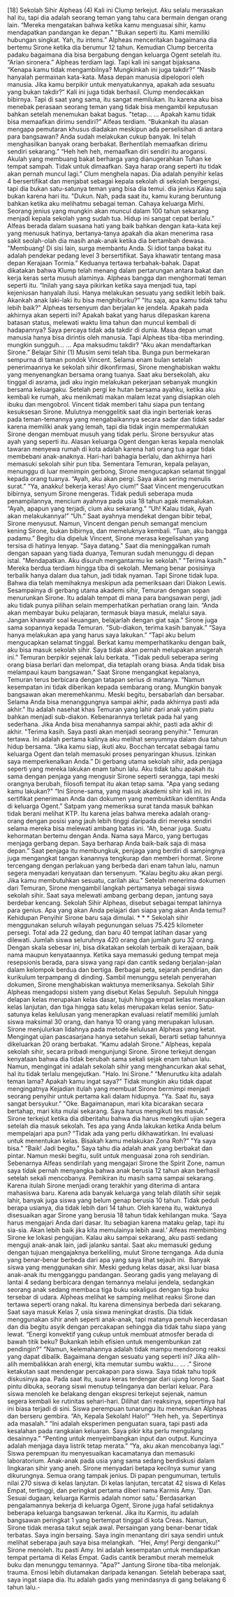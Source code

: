   [18] Sekolah Sihir Alpheas (4) Kali ini Clump terkejut. Aku selalu merasakan hal itu, tapi dia adalah seorang teman yang tahu cara bermain dengan orang lain. “Mereka mengatakan bahwa ketika kamu menguasai sihir, kamu mendapatkan pandangan ke depan.” "Bukan seperti itu. Kami memiliki hubungan singkat. Yah, itu intens.” Alpheas menceritakan bagaimana dia bertemu Sirone ketika dia berumur 12 tahun. Kemudian Clump bercerita padaku bagaimana dia bisa bergabung dengan keluarga Ogent setelah itu. “Arian sironera.” Alpheas terdiam lagi. Tapi kali ini sangat bijaksana. “Kenapa kamu tidak mengambilnya? Mungkinkah ini juga takdir?” “Nasib hanyalah permainan kata-kata. Masa depan manusia dipelopori oleh manusia. Jika kamu berpikir untuk menyatukannya, apakah ada sesuatu yang bukan takdir?” Kali ini juga tidak berhasil. Clump mendecakkan bibirnya. Tapi di saat yang sama, itu sangat memilukan. Itu karena aku bisa menebak perasaan seorang teman yang tidak bisa mengambil keputusan bahkan setelah menemukan bakat bagus. "tetap… … Apakah kamu tidak bisa memaafkan dirimu sendiri?” Alfeas terdiam. “Bukankah itu alasan mengapa pemutaran khusus diadakan meskipun ada perselisihan di antara para bangsawan? Anda sudah melakukan cukup banyak. Ini telah menghasilkan banyak orang berbakat. Berhentilah memaafkan dirimu sendiri sekarang.” “Heh heh heh, memaafkan diri sendiri itu arogansi. Akulah yang membuang bakat berharga yang dianugerahkan Tuhan ke tempat sampah. Tidak untuk dimaafkan. Saya harap orang seperti itu tidak akan pernah muncul lagi.” Clum menghela napas. Dia adalah penyihir kelas 4 bersertifikat dan menjabat sebagai kepala sekolah di sekolah bergengsi, tapi dia bukan satu-satunya teman yang bisa dia temui. dia jenius Kalau saja bukan karena hari itu. "Dukun. Nah, pada saat itu, kamu kurang beruntung bahkan ketika aku melihatmu sebagai teman. Cahaya keluarga Mirhi. Seorang jenius yang mungkin akan muncul dalam 100 tahun sekarang menjadi kepala sekolah yang sudah tua. Hidup ini sangat cepat berlalu.” Alfeas berada dalam suasana hati yang baik bahkan dengan kata-kata keji yang menusuk hatinya, bertanya-tanya apakah dia akan menerima rasa sakit seolah-olah dia masih anak-anak ketika dia bertambah dewasa. "Membuang! Di sisi lain, surga membantu Anda. Si idiot tanpa bakat itu adalah pendekar pedang level 3 bersertifikat. Saya khawatir tentang masa depan Kerajaan Tormia.” Keduanya tertawa terbahak-bahak. Dapat dikatakan bahwa Klump telah menang dalam pertarungan antara bakat dan kerja keras serta musuh alaminya. Alpheas bangga dan menghormati teman seperti itu. “Inilah yang saya pikirkan ketika saya menjadi tua, tapi kejeniusan hanyalah ilusi. Hanya melakukan sesuatu yang sedikit lebih baik. Akankah anak laki-laki itu bisa menghiburku?” "Itu saja, apa kamu tidak tahu lebih baik?" Alpheas tersenyum dan berjalan ke jendela. Apakah pada akhirnya akan seperti ini? Apakah bakat yang harus dilepaskan karena batasan status, melewati waktu lima tahun dan muncul kembali di hadapannya? Saya percaya tidak ada takdir di dunia. Masa depan umat manusia hanya bisa dirintis oleh manusia. Tapi Alpheas tiba-tiba merinding. mungkin sungguh... … Apa maksudmu takdir? “Aku akan mendaftarkan Sirone.” Belajar Sihir (1) Musim semi telah tiba. Bunga pun bermekaran sempurna di taman pondok Vincent. Selama enam bulan setelah penerimaannya ke sekolah sihir dikonfirmasi, Sirone menghabiskan waktu yang menyenangkan bersama orang tuanya. Saat aku bersekolah, aku tinggal di asrama, jadi aku ingin melakukan pekerjaan sebanyak mungkin bersama keluargaku. Setelah pergi ke hutan bersama ayahku, ketika aku kembali ke rumah, aku menikmati makan malam lezat yang disiapkan oleh ibuku dan mengobrol. Vincent tidak memberi tahu siapa pun tentang kesuksesan Sirone. Mulutnya menggelitik saat dia ingin berteriak keras pada teman-temannya yang mengabaikannya secara sadar dan tidak sadar karena memiliki anak yang lemah, tapi dia tidak ingin mempermalukan Sirone dengan membuat musuh yang tidak perlu. Sirone bersyukur atas ayah yang seperti itu. Alasan keluarga Ogent dengan keras kepala menolak tawaran menyewa rumah di kota adalah karena hati orang tua agar tidak membebani anak-anaknya. Hari-hari bahagia berlalu, dan akhirnya hari memasuki sekolah sihir pun tiba. Sementara Temuran, kepala pelayan, menunggu di luar memimpin gerbong, Sirone mengucapkan selamat tinggal kepada orang tuanya. “Ayah, aku akan pergi. Saya akan sering menulis surat.” “Ya, anakku! bekerja keras! Ayo cium!” Saat Vincent mengerucutkan bibirnya, senyum Sirone mengeras. Tidak peduli seberapa muda penampilannya, mencium ayahnya pada usia 18 tahun agak memalukan. “Ayah, apapun yang terjadi, cium aku sekarang.” “Uh! Kalau tidak, Ayah akan melakukannya!” “Uh.” Saat ayahnya mendekat dengan bibir tebal, Sirone menyusut. Namun, Vincent dengan penuh semangat mencium kening Sirone, bukan bibirnya, dan memeluknya kembali. “Tuan, aku bangga padamu.” Begitu dia dipeluk Vincent, Sirone merasa kegelisahan yang tersisa di hatinya lenyap. "Saya datang." Saat dia meninggalkan rumah dengan sapaan yang tiada duanya, Temuran sudah menunggu di depan istal. "Mendapatkan. Aku disuruh mengantarmu ke sekolah.” "Terima kasih." Mereka berdua terdiam hingga tiba di sekolah. Memang benar posisinya terbalik hanya dalam dua tahun, jadi tidak nyaman. Tapi Sirone tidak lupa. Bahwa dia telah memihaknya meskipun ada pemeriksaan dari Diakon Lewis. Sesampainya di gerbang utama akademi sihir, Temuran dengan sopan menurunkan Sirone. Itu adalah tempat di mana para bangsawan pergi, jadi aku tidak punya pilihan selain memperhatikan perhatian orang lain. “Anda akan membayar buku pelajaran, termasuk biaya masuk, melalui saya. Jangan khawatir soal keuangan, belajarlah dengan giat saja.” Sirone juga sama sopannya kepada Temuran. “Sub-diakon, terima kasih banyak.” “Saya hanya melakukan apa yang harus saya lakukan.” “Tapi aku belum mengucapkan selamat tinggal. Berkat kamu memperhatikanku dengan baik, aku bisa masuk sekolah sihir. Saya tidak akan pernah melupakan anugerah ini.” Temuran berpikir sejenak lalu berkata. “Tidak peduli seberapa sering orang biasa berlari dan melompat, dia tetaplah orang biasa. Anda tidak bisa melampaui kaum bangsawan.” Saat Sirone mengangkat kepalanya, Temuran terus berbicara dengan tatapan serius di matanya. “Namun kesempatan ini tidak diberikan kepada sembarang orang. Mungkin banyak bangsawan akan meremehkanmu. Meski begitu, bersabarlah dan bersabar. Selama Anda bisa menanggungnya sampai akhir, pada akhirnya pasti ada akhir.” Itu adalah nasehat khas Temuran yang lahir dari anak yatim piatu bahkan menjadi sub-diakon. Kebenarannya terletak pada hal yang sederhana. Jika Anda bisa menahannya sampai akhir, pasti ada akhir di akhir. "Terima kasih. Saya pasti akan menjadi seorang penyihir.” Temuran tertawa. Ini adalah pertama kalinya aku melihat senyumnya dalam dua tahun hidup bersama. “Jika kamu siap, ikuti aku. Bocchan tercatat sebagai tamu keluarga Ogent dan telah memasuki proses penyaringan khusus. Izinkan saya memperkenalkan Anda.” Di gerbang utama sekolah sihir, ada penjaga seperti yang mereka lakukan enam tahun lalu. Aku tidak tahu apakah itu sama dengan penjaga yang mengusir Sirone seperti serangga, tapi meski orangnya berubah, filosofi tempat itu akan tetap sama. "Apa yang sedang kamu lakukan?" “Ini Sirone-sama, yang masuk akademi sihir kali ini. Ini sertifikat penerimaan Anda dan dokumen yang membuktikan identitas Anda di keluarga Ogent.” Satpam yang memeriksa surat tanda masuk bahkan tidak berani melihat KTP. Itu karena jelas bahwa mereka adalah orang-orang dengan posisi yang jauh lebih tinggi daripada diri mereka sendiri selama mereka bisa melewati ambang batas ini. “Ah, benar juga. Suatu kehormatan bertemu dengan Anda. Nama saya Marco, yang bertugas menjaga gerbang depan. Saya berharap Anda baik-baik saja di masa depan.” Saat penjaga itu membungkuk, penjaga yang berdiri di sampingnya juga mengangkat tangan kanannya tengkurap dan memberi hormat. Sirone tercengang dengan perlakuan yang berbeda dari enam tahun lalu, namun segera menyadari kenyataan dan tersenyum. “Kalau begitu aku akan pergi. Jika kamu membutuhkan sesuatu, carilah aku.” Setelah menerima dokumen dari Temuran, Sirone mengambil langkah pertamanya sebagai siswa sekolah sihir. Saat saya melewati ambang gerbang depan, jantung saya berdebar kencang. Sekolah Sihir Alpheas, disebut sebagai tempat lahirnya para genius. Apa yang akan Anda pelajari dan siapa yang akan Anda temui? Kehidupan Penyihir Sirone baru saja dimulai. * * * Sekolah sihir menggunakan seluruh wilayah pegunungan seluas 75.425 kilometer persegi. Total ada 22 gedung, dan baru 40 tempat latihan dasar yang dilewati. Jumlah siswa seluruhnya 420 orang dan jumlah guru 32 orang. Dengan skala sebesar ini, bisa dikatakan sekolah terbaik di kerajaan, baik nama maupun kenyataannya. Ketika saya memasuki gedung tempat meja resepsionis berada, para siswa yang rapi dan cantik sedang berjalan-jalan dalam kelompok berdua dan bertiga. Berbagai peta, sejarah pendirian, dan kurikulum terpampang di dinding. Sambil menunggu setelah penyerahan dokumen, Sirone menghabiskan waktunya memeriksanya. Sekolah Sihir Alpheas mengadopsi sistem yang disebut Kelas Sepuluh. Sepuluh hingga delapan kelas merupakan kelas dasar, tujuh hingga empat kelas merupakan kelas lanjutan, dan tiga hingga satu kelas merupakan kelas senior. Satu-satunya kelas kelulusan yang menerapkan evaluasi relatif memiliki jumlah siswa maksimal 30 orang, dan hanya 10 orang yang merupakan lulusan. Sirone menjulurkan lidahnya pada metode kelulusan Alpheas yang ketat. Mengingat ujian pascasarjana hanya setahun sekali, berarti setiap tahunnya dikeluarkan 20 orang berbakat. “Kamu adalah Sirone.” Alpheas, kepala sekolah sihir, secara pribadi mengunjungi Sirone. Sirone terkejut dengan kenyataan bahwa dia tidak berubah sama sekali sejak enam tahun lalu. Namun, mengingat ini adalah sekolah sihir yang menghancurkan akal sehat, hal itu tidak terlalu mengejutkan. "Halo. Ini Sirone.” “Menurutku kita adalah teman lama? Apakah kamu ingat saya?" Tidak mungkin aku tidak dapat mengingatnya Kejadian itulah yang membuat Sirone bermimpi menjadi seorang penyihir untuk pertama kali dalam hidupnya. "Ya. Saat itu, saya sangat bersyukur.” "Oke. Bagaimanapun, mari kita bicarakan secara bertahap, mari kita mulai sekarang. Saya harus mengikuti tes masuk.” Sirone terkejut ketika dia diberitahu bahwa dia harus mengikuti ujian segera setelah dia masuk sekolah. Tes apa yang Anda lakukan ketika Anda belum mempelajari apa pun? “Tidak ada yang perlu dikhawatirkan. Ini evaluasi untuk menentukan kelas. Bisakah kamu melakukan Zona Roh?” "Ya saya bisa." “Baik! Jadi begitu." Saya tahu dia adalah anak yang berbakat dan pintar. Namun meski begitu, sulit untuk menguasai zona roh sendirian. Sebenarnya Alfeas sendirilah yang mengajari Sirone the Spirit Zone, namun saya tidak pernah menyangka bahwa anak berusia 12 tahun akan berhasil setelah sekali mencobanya. Pemikiran itu masih sama sampai sekarang. Karena itulah Sirone menjadi orang terakhir yang diterima di antara mahasiswa baru. Karena ada banyak keluarga yang telah dilatih sihir sejak lahir, banyak juga siswa yang belum genap berusia 10 tahun. Tidak peduli berapa usianya, dia tidak lebih dari 14 tahun. Oleh karena itu, waktunya disesuaikan agar Sirone yang berusia 18 tahun tidak kehilangan muka. ‘Saya harus mengajari Anda dari dasar. Itu sebagian karena mataku gelap, tapi itu sia-sia. Akan lebih baik jika kita memulainya lebih awal.’ Alfeas membimbing Sirone ke lokasi pengujian. Kalau aku sampai sekarang, aku pasti sedang menguji anak-anak lain, jadi jalanku santai. Saat aku memasuki gedung dengan tujuan mengajaknya berkeliling, mulut Sirone ternganga. Ada dunia yang benar-benar berbeda dari apa yang saya lihat sejauh ini.&nbsp; Banyak siswa yang menggunakan sihir. Meski gedung kelas dasar, aksi luar biasa anak-anak itu mengganggu pandangan. Seorang gadis yang melayang di lantai 4 sedang berbicara dengan temannya melalui jendela, sedangkan seorang anak sedang membaca tiga buku sekaligus dengan tiga buku tersebar di udara. Alpheas melihat ke samping melihat reaksi Sirone dan tertawa seperti orang nakal. Itu karena dimensinya berbeda dari sekarang. Saat saya masuk Kelas 7, usia siswa meningkat drastis. Dia tidak menggunakan sihir aneh seperti anak-anak, tapi matanya penuh kecerdasan dan dia begitu asyik dengan percakapan sehingga dia tidak tahu siapa yang lewat. “Energi konvektif yang cukup untuk membuat atmosfer berada di bawah titik beku? Bukankah lebih efisien untuk mengembunkan zat pendingin?” “Namun, kelemahannya adalah tidak mampu mendorong reaksi yang dapat dibalik. Bagaimana dengan sesuatu yang seperti ini? Jika alih-alih membalikkan arah energi, kita memutar sumbu waktu... … .” Sirone ketakutan saat mendengar percakapan para siswa. Saya tidak tahu topik diskusinya apa. Pada saat itu, suara keras terdengar dari ujung lorong. Saat pintu dibuka, seorang siswi menutup telinganya dan berlari keluar. Para siswa menoleh ke belakang dengan ekspresi terkejut sejenak, namun segera kembali ke rutinitas sehari-hari. Dilihat dari reaksinya, sepertinya hal ini biasa terjadi di sini. Siswa perempuan tunarungu itu menemukan Alpheas dan berseru gembira. “Ah, Kepala Sekolah! Halo!" “Heh heh, ya. Sepertinya ada masalah.” “Ini adalah eksperimen penguatan suara, tapi pasti ada kesalahan pada rangkaian keluaran. Saya pikir kita perlu mengulang desainnya.” “Penting untuk menyeimbangkan input dan output. Kuncinya adalah menjaga daya listrik tetap merata.” “Ya, aku akan mencobanya lagi.” Siswa perempuan itu menyesuaikan kacamatanya dan memasuki laboratorium. Anak-anak pada usia yang sama sedang berdiskusi dalam lingkaran sihir yang aneh. Sirone menyadari betapa kecilnya sumur yang dikurungnya. Semua orang tampak jenius. Di papan pengumuman, tertulis nilai 270 siswa di kelas lanjutan. Di kelas lanjutan, tercatat 42 siswa di Kelas Empat, tertinggi, dan peringkat pertama diberi nama Karmis Amy. 'Dan. Sesuai dugaan, keluarga Karmis adalah nomor satu.’ Berdasarkan pengalamannya bekerja di keluarga Ogent, Sirone juga hafal setidaknya beberapa keluarga bangsawan terkenal. Jika itu Karmis, itu adalah bangsawan peringkat 1 yang bertempat tinggal di kota Creas. Namun, Sirone tidak merasa takut sejak awal. Persaingan yang benar-benar tidak terbatas. Saya ingin bersaing. Saya ingin menantang diri saya sendiri untuk melihat seberapa jauh saya bisa melangkah.&nbsp; “Hei, Amy! Pergi denganku!" Sirone menoleh. Itu pasti Amy. Ini adalah kesempatan untuk mendapatkan tempat pertama di Kelas Empat. Gadis cantik berambut merah memeluk buku dan menunggu temannya. "Apa?" Jantung Sirone tiba-tiba melonjak. trauma. Emosi lebih diutamakan daripada kenangan. Setelah beberapa saat, saya ingat siapa dia. Itu adalah gadis yang menindasnya di gang belakang 6 tahun lalu.-